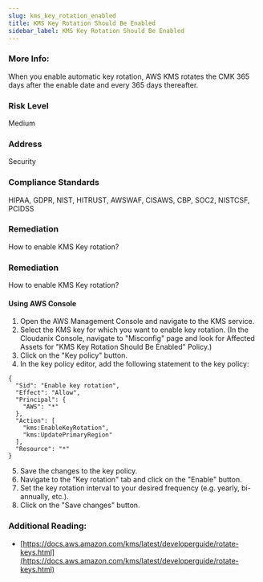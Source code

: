 ```yaml
---
slug: kms_key_rotation_enabled
title: KMS Key Rotation Should Be Enabled
sidebar_label: KMS Key Rotation Should Be Enabled
---
```


### More Info:

When you enable automatic key rotation, AWS KMS rotates the CMK 365 days after the enable date and every 365 days thereafter.

### Risk Level

Medium

### Address

Security

### Compliance Standards

HIPAA, GDPR, NIST, HITRUST, AWSWAF, CISAWS, CBP, SOC2, NISTCSF, PCIDSS

### Remediation

How to enable KMS Key rotation?

### Remediation

How to enable KMS Key rotation?

#### Using AWS Console

1. Open the AWS Management Console and navigate to the KMS service.
2. Select the KMS key for which you want to enable key rotation.
    (In the Cloudanix Console, navigate to "Misconfig" page and look for Affected Assets for "KMS Key Rotation Should Be Enabled" Policy.)
3. Click on the "Key policy" button.
4. In the key policy editor, add the following statement to the key policy:

```
{
  "Sid": "Enable key rotation",
  "Effect": "Allow",
  "Principal": {
    "AWS": "*"
  },
  "Action": [
    "kms:EnableKeyRotation",
    "kms:UpdatePrimaryRegion"
  ],
  "Resource": "*"
}
```

5. Save the changes to the key policy.
6. Navigate to the "Key rotation" tab and click on the "Enable" button.
7. Set the key rotation interval to your desired frequency (e.g. yearly, bi-annually, etc.).
8. Click on the "Save changes" button.

### Additional Reading:

- [https://docs.aws.amazon.com/kms/latest/developerguide/rotate-keys.html](https://docs.aws.amazon.com/kms/latest/developerguide/rotate-keys.html) 

